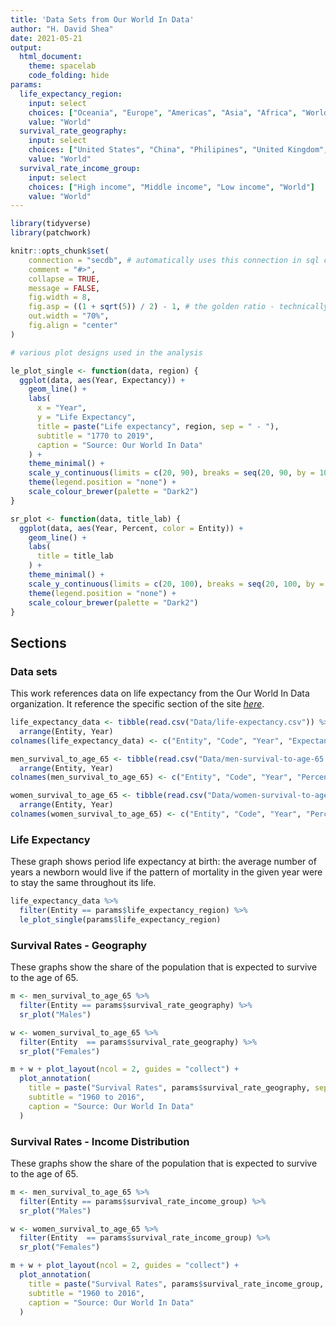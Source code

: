 ```yaml
---
title: 'Data Sets from Our World In Data'
author: "H. David Shea"
date: 2021-05-21
output:
  html_document:
    theme: spacelab
    code_folding: hide
params:
  life_expectancy_region:
    input: select
    choices: ["Oceania", "Europe", "Americas", "Asia", "Africa", "World"]
    value: "World"
  survival_rate_geography:
    input: select
    choices: ["United States", "China", "Philipines", "United Kingdom", "European Union", "India", "World"]
    value: "World"
  survival_rate_income_group:
    input: select
    choices: ["High income", "Middle income", "Low income", "World"]
    value: "World"
---
```


```r
library(tidyverse)
library(patchwork)

knitr::opts_chunk$set(
    connection = "secdb", # automatically uses this connection in sql chunks 
    comment = "#>", 
    collapse = TRUE, 
    message = FALSE,
    fig.width = 8,
    fig.asp = ((1 + sqrt(5)) / 2) - 1, # the golden ratio - technically, the b proportion of a+b when a is 1
    out.width = "70%",
    fig.align = "center"
)

# various plot designs used in the analysis

le_plot_single <- function(data, region) {
  ggplot(data, aes(Year, Expectancy)) +
    geom_line() +
    labs(
      x = "Year", 
      y = "Life Expectancy",
      title = paste("Life expectancy", region, sep = " - "),
      subtitle = "1770 to 2019",
      caption = "Source: Our World In Data"
    ) +
    theme_minimal() +
    scale_y_continuous(limits = c(20, 90), breaks = seq(20, 90, by = 10)) + 
    theme(legend.position = "none") +
    scale_colour_brewer(palette = "Dark2")
}

sr_plot <- function(data, title_lab) {
  ggplot(data, aes(Year, Percent, color = Entity)) +
    geom_line() +
    labs(
      title = title_lab
    ) +
    theme_minimal() +
    scale_y_continuous(limits = c(20, 100), breaks = seq(20, 100, by = 10)) +
    theme(legend.position = "none") +
    scale_colour_brewer(palette = "Dark2")
}
```

## Sections {.tabset .tabset-fade}

### Data sets

This work references data on life expectancy from the Our World In Data organization.  It reference the specific section of the site [_here_](https://ourworldindata.org/life-expectancy).

```r
life_expectancy_data <- tibble(read.csv("Data/life-expectancy.csv")) %>%
  arrange(Entity, Year)
colnames(life_expectancy_data) <- c("Entity", "Code", "Year", "Expectancy")

men_survival_to_age_65 <- tibble(read.csv("Data/men-survival-to-age-65.csv")) %>%
  arrange(Entity, Year)
colnames(men_survival_to_age_65) <- c("Entity", "Code", "Year", "Percent")

women_survival_to_age_65 <- tibble(read.csv("Data/women-survival-to-age-65.csv")) %>%
  arrange(Entity, Year)
colnames(women_survival_to_age_65) <- c("Entity", "Code", "Year", "Percent")
```

### Life Expectancy

These graph shows period life expectancy at birth:  the average number of years a newborn would live if the pattern of mortality in the given year were to stay the same throughout its life.

```r
life_expectancy_data %>%
  filter(Entity == params$life_expectancy_region) %>%
  le_plot_single(params$life_expectancy_region)
```

### Survival Rates - Geography

These graphs show the share of the population that is expected to survive to the age of 65.

```r
m <- men_survival_to_age_65 %>%
  filter(Entity == params$survival_rate_geography) %>%
  sr_plot("Males")

w <- women_survival_to_age_65 %>%
  filter(Entity  == params$survival_rate_geography) %>%
  sr_plot("Females")

m + w + plot_layout(ncol = 2, guides = "collect") + 
  plot_annotation(
    title = paste("Survival Rates", params$survival_rate_geography, sep = " - "),
    subtitle = "1960 to 2016",
    caption = "Source: Our World In Data"
  )
```

### Survival Rates - Income Distribution

These graphs show the share of the population that is expected to survive to the age of 65.

```r
m <- men_survival_to_age_65 %>%
  filter(Entity == params$survival_rate_income_group) %>%
  sr_plot("Males")

w <- women_survival_to_age_65 %>%
  filter(Entity  == params$survival_rate_income_group) %>%
  sr_plot("Females")

m + w + plot_layout(ncol = 2, guides = "collect") + 
  plot_annotation(
    title = paste("Survival Rates", params$survival_rate_income_group, sep = " - "),
    subtitle = "1960 to 2016",
    caption = "Source: Our World In Data"
  )
```
